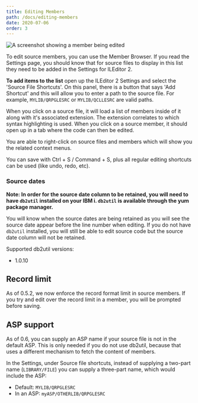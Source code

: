 ```yaml
---
title: Editing Members
path: /docs/editing-members
date: 2020-07-06
order: 3
---
```


![A screenshot showing a member being edited](./editing-members.png)

To edit source members, you can use the Member Browser. If you read the Settings page, you should know that for source files to display in this list they need to be added in the Settings for ILEditor 2.

**To add items to the list** open up the ILEditor 2 Settings and select the 'Source File Shortcuts'. On this panel, there is a button that says 'Add Shortcut' and this will allow you to enter a path to the source file. For example, `MYLIB/QRPGLESRC` or `MYLIB/QCLLESRC` are valid paths.

When you click on a source file, it will load a list of members inside of it along with it's associated extension. The extension correlates to which syntax highlighting is used. When you click on a source member, it should open up in a tab where the code can then be edited.

You are able to right-click on source files and members which will show you the related context menus.

You can save with Ctrl + S / Command + S, plus all regular editing shortcuts can be used (like undo, redo, etc).

### Source dates

**Note: In order for the source date column to be retained, you will need to have `db2util` installed on your IBM i. `db2util` is available through the yum package manager.**

You will know when the source dates are being retained as you will see the source date appear before the line number when editing. If you do not have `db2util` installed, you will still be able to edit source code but the source date column will not be retained.

Supported db2util versions:

* 1.0.10

## Record limit

As of 0.5.2, we now enforce the record format limit in source members. If you try and edit over the record limit in a member, you will be prompted before saving.

## ASP support

As of 0.6, you can supply an ASP name if your source file is not in the default ASP. This is only needed if you do not use db2util, because that uses a different mechanism to fetch the content of members.

In the Settings, under Source file shortcuts, instead of supplying a two-part name (`LIBRARY/FILE`) you can supply a three-part name, which would include the ASP:

* Default: `MYLIB/QRPGLESRC`
* In an ASP: `myASP/OTHERLIB/QRPGLESRC`
